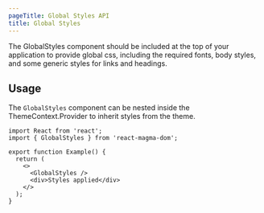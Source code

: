 ```yaml
---
pageTitle: Global Styles API
title: Global Styles
---
```


<PageContent componentName="global_styles" type="api">

<LeadParagraph>
  The GlobalStyles component should be included at the top of your application
  to provide global css, including the required fonts, body styles, and some
  generic styles for links and headings.
</LeadParagraph>

## Usage

The `GlobalStyles` component can be nested inside the <Link to="/api/theme">ThemeContext.Provider</Link> to inherit styles from the theme.

```tsx
import React from 'react';
import { GlobalStyles } from 'react-magma-dom';

export function Example() {
  return (
    <>
      <GlobalStyles />
      <div>Styles applied</div>
    </>
  );
}
```

</PageContent>
